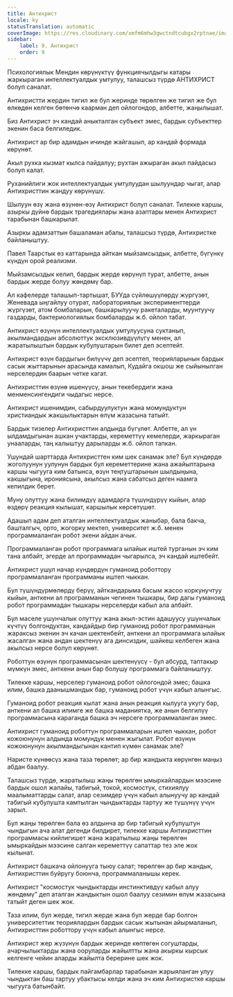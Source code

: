 ```yaml
---
title: Антихрист
locale: ky
statusTranslation: automatic
coverImage: https://res.cloudinary.com/xmfm6mhw3gwctndtcubgx2rptnae/image/upload/v1741354419/small_cover_la_gran_rebelion_28716e29d2.webp
sidebar:
    label: 9. Антихрист
    order: 9
---
```

Психологиялык Мендин көрүнүктүү функциячылдыгы катары жаркыраган интеллектуалдык умтулуу, талашсыз түрдө АНТИХРИСТ болуп саналат.

Антихристти жердин тигил же бул жеринде төрөлгөн же тигил же бул өлкөдөн келген бөтөнчө каарман деп ойлогондор, албетте, жаңылышат.

Биз Антихрист эч кандай аныкталган субъект эмес, бардык субъекттер экенин баса белгиледик.

Антихрист ар бир адамдын ичинде жайгашып, ар кандай формада көрүнөт.

Акыл рухка кызмат кылса пайдалуу; рухтан ажыраган акыл пайдасыз болуп калат.

Руханийлиги жок интеллектуалдык умтулуудан шылуундар чыгат, алар Антихристтин жандуу көрүнүшү.

Шылуун өзү жана өзүнөн-өзү Антихрист болуп саналат. Тилекке каршы, азыркы дүйнө бардык трагедиялары жана азаптары менен Антихрист тарабынан башкарылат.

Азыркы адамзаттын башаламан абалы, талашсыз түрдө, Антихристке байланыштуу.

Павел Таарстык өз каттарында айткан мыйзамсыздык, албетте, бүгүнкү күндүн орой реализми.

Мыйзамсыздык келип, бардык жерде көрүнүп турат, албетте, анын бардык жерде болуу жөндөмү бар.

Ал кафелерде талашып-тартышат, БУУда сүйлөшүүлөрдү жүргүзөт, Женевада ыңгайлуу отурат, лабораториялык эксперименттерди жүргүзөт, атом бомбаларын, башкарылуучу ракеталарды, муунтуучу газдарды, бактериологиялык бомбаларды ж.б. ойлоп табат.

Антихрист өзүнүн интеллектуалдык умтулуусуна суктанып, акылмандардын абсолюттук эксклюзивдүүлүгү менен, ал жаратылыштын бардык кубулуштарын билет деп эсептейт.

Антихрист өзүн бардыгын билүүчү деп эсептеп, теорияларынын бардык сасык жыттарынын арасында камалып, Кудайга окшош же сыйынылган нерселердин баарын четке кагат.

Антихристтин өзүнө ишенүүсү, анын текебердиги жана менменсингендиги чыдагыс нерсе.

Антихрист ишенимдин, сабырдуулуктун жана момундуктун христиандык жакшылыктарын өлүм жазасына татыйт.

Бардык тизелер Антихристтин алдында бүгүлөт. Албетте, ал үн ылдамдыгынан ашкан учактарды, кереметтүү кемелерди, жаркыраган унааларды, таң калыштуу дарыларды ж.б. ойлоп тапкан.

Ушундай шарттарда Антихристтен ким шек санамак эле? Бул күндөрдө жоголуунун уулунун бардык бул кереметтерине жана ажайыптарына каршы чыгууга ким батынса, өзүн теңтуштарынын шылдыңына, какшыгына, ирониясына, акылсыз жана сабатсыз деген наамга кепилдик берет.

Муну олуттуу жана билимдүү адамдарга түшүндүрүү кыйын, алар өздөрү реакция кылышат, каршылык көрсөтүшөт.

Адашып адам деп аталган интеллектуалдык жаныбар, бала бакча, башталгыч, орто, жогорку мектеп, университет ж.б. менен программаланган робот экени айдан ачык.

Программаланган робот программага ылайык иштей турганын эч ким тана албайт, эгерде ал программадан чыгарылса, эч кандай иштебейт.

Антихрист ушул начар күндөрдүн гуманоид роботтору программаланган программаны иштеп чыккан.

Бул түшүндүрмөлөрдү берүү, айткандарыма басым жасоо коркунучтуу кыйын, анткени ал программанын чегинен тышкары, бир дагы гуманоид робот программадан тышкары нерселерди кабыл ала албайт.

Бул маселе ушунчалык олуттуу жана акыл-эстин адашуусу ушунчалык күчтүү болгондуктан, кандайдыр бир гуманоид робот программанын жараксыз экенин эч качан шектенбейт, анткени ал программага ылайык жасалган жана андан шектенүү ага динсиздик, шайкеш келбеген жана акылсыз нерсе болуп көрүнөт.

Роботтун өзүнүн программасынан шектенүүсү - бул абсурд, таптакыр мүмкүн эмес, анткени анын бар болушу программага байланыштуу.

Тилекке каршы, нерселер гуманоид робот ойлогондой эмес; башка илим, башка даанышмандык бар, гуманоид робот үчүн кабыл алынгыс.

Гуманоид робот реакция кылат жана анын реакция кылууга укугу бар, анткени ал башка илимге же башка маданиятка, же анын белгилүү программасына караганда башка эч нерсеге программаланган эмес.

Антихрист гуманоид роботтун программаларын иштеп чыккан, робот кожоюнунун алдында момундук менен жыгылат. Робот өзүнүн кожоюнунун акылмандыгынан кантип күмөн санамак эле?

Наристе күнөөсүз жана таза төрөлөт; ар бир жандыкта көрүнгөн маңыз абдан баалуу.

Талашсыз түрдө, жаратылыш жаңы төрөлгөн ымыркайлардын мээсине бардык ошол жапайы, табигый, токой, космостук, стихиялуу маалыматтарды салат, алар сезимдер үчүн кабыл алынуучу ар кандай табигый кубулушта камтылган чындыктарды тартуу же түшүнүү үчүн зарыл.

Бул жаңы төрөлгөн бала өз алдынча ар бир табигый кубулуштун чындыгын ача алат дегенди билдирет, тилекке каршы Антихристтин программасы кийлигишет жана жаратылыш жаңы төрөлгөн ымыркайдын мээсине салган кереметтүү сапаттар тез эле жок кылынат.

Антихрист башкача ойлонууга тыюу салат; төрөлгөн ар бир жандык, Антихристтин буйругу боюнча, программаланышы керек.

Антихрист "космостук чындыктарды инстинктивдүү кабыл алуу жөндөмү" деп аталган жандыктын ошол баалуу сезимин өлүм жазасына татыйт деген шек жок.

Таза илим, бул жерде, тигил жерде жана бул жерде бар болгон университеттик теориялардын бардык сасык жытынан айырмаланып, Антихристтин роботтору үчүн кабыл алынгыс нерсе.

Антихрист жер жүзүнүн бардык жеринде көптөгөн согуштарды, ачарчылыктарды жана ооруларды жайылтты жана акыркы кырсык келгенге чейин аларды жайылта берерине шек жок.

Тилекке каршы, бардык пайгамбарлар тарабынан жарыяланган улуу чындыктан баш тартуу убактысы келди жана эч ким Антихристке каршы чыгууга батынбайт.
